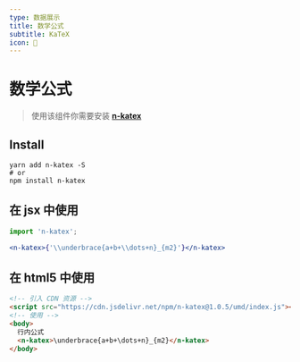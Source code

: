 ```yaml
---
type: 数据展示
title: 数学公式
subtitle: KaTeX
icon: 🔱
---
```


<n-md>

# 数学公式

> 使用该组件你需要安装 **[n-katex](https://www.npmjs.com/package/n-katex)**

## Install

```shell
yarn add n-katex -S
# or
npm install n-katex
```

## 在 jsx 中使用

```jsx
import 'n-katex';

<n-katex>{'\\underbrace{a+b+\\dots+n}_{m2}'}</n-katex>
```

## 在 html5 中使用

```html
<!-- 引入 CDN 资源 -->
<script src="https://cdn.jsdelivr.net/npm/n-katex@1.0.5/umd/index.js"></script>
<!-- 使用 -->
<body>
  行内公式
  <n-katex>\underbrace{a+b+\dots+n}_{m2}</n-katex>
</body>
```

</n-md>

<site-sandbox-group name="katex"></site-sandbox-group>


<n-md text={api}></n-md>
